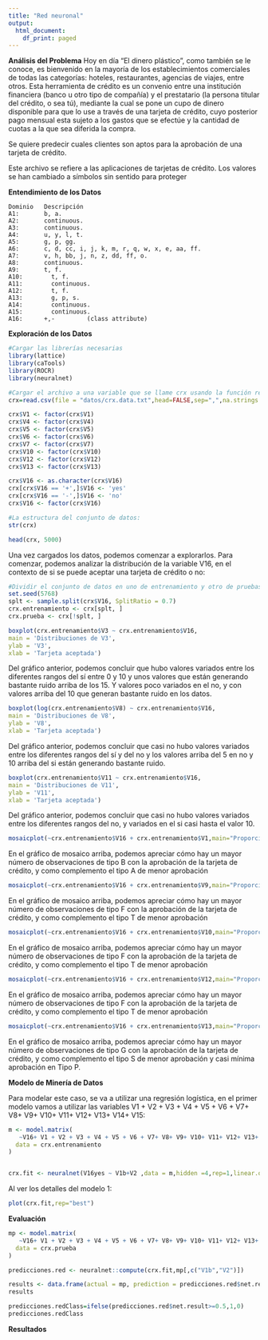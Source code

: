 ```yaml
---
title: "Red neuronal"
output:
  html_document:
    df_print: paged
---
```


**Análisis del Problema**
Hoy en día "El dinero plástico", como también se le conoce, es bienvenido en la mayoría de los establecimientos comerciales de todas las categorías: hoteles, restaurantes, agencias de viajes, entre otros.
Esta herramienta de crédito es un convenio entre una institución financiera (banco u otro tipo de compañía) y el prestatario (la persona titular del crédito, o sea tú), mediante la cual se pone un cupo de dinero disponible para que lo use a través de una tarjeta de crédito, cuyo posterior pago mensual esta sujeto a los gastos que se efectúe y la cantidad de cuotas a la que sea diferida la compra.

Se quiere predecir cuales clientes son aptos para la aprobación de una tarjeta de crédito.

Este archivo se refiere a las aplicaciones de tarjetas de crédito.
Los valores se han cambiado a símbolos sin sentido para proteger

**Entendimiento de los Datos**

    Dominio   Descripción 
    A1:	      b, a.
    A2:	      continuous.
    A3:	      continuous.
    A4:	      u, y, l, t.
    A5:	      g, p, gg.
    A6:	      c, d, cc, i, j, k, m, r, q, w, x, e, aa, ff.
    A7:	      v, h, bb, j, n, z, dd, ff, o.
    A8:	      continuous.
    A9:	      t, f.
    A10:	    t, f.
    A11:	    continuous.
    A12:	    t, f.
    A13:	    g, p, s.
    A14:	    continuous.
    A15:	    continuous.
    A16:      +,-         (class attribute)


**Exploración de los Datos**

```r
#Cargar las librerías necesarias
library(lattice)
library(caTools)
library(ROCR)
library(neuralnet)

#Cargar el archivo a una variable que se llame crx usando la función read.csv
crx=read.csv(file = "datos/crx.data.txt",head=FALSE,sep=",",na.strings = '?')

crx$V1 <- factor(crx$V1)
crx$V4 <- factor(crx$V4)
crx$V5 <- factor(crx$V5)
crx$V6 <- factor(crx$V6)
crx$V7 <- factor(crx$V7)
crx$V10 <- factor(crx$V10)
crx$V12 <- factor(crx$V12)
crx$V13 <- factor(crx$V13)

crx$V16 <- as.character(crx$V16)
crx[crx$V16 == '+',]$V16 <- 'yes'
crx[crx$V16 == '-',]$V16 <- 'no'
crx$V16 <- factor(crx$V16)

#La estructura del conjunto de datos:
str(crx)

```


```r
head(crx, 5000)
```


Una vez cargados los datos, podemos comenzar a explorarlos. Para comenzar, podemos analizar la distribución de la variable V16, en el contexto de si se puede aceptar una tarjeta de crédito o no:


```r
#Dividir el conjunto de datos en uno de entrenamiento y otro de pruebas:
set.seed(5768)
splt <- sample.split(crx$V16, SplitRatio = 0.7)
crx.entrenamiento <- crx[splt, ]
crx.prueba <- crx[!splt, ]
```


```r
boxplot(crx.entrenamiento$V3 ~ crx.entrenamiento$V16,
main = 'Distribuciones de V3',
ylab = 'V3',
xlab = 'Tarjeta aceptada')
```
Del gráfico anterior, podemos concluir que hubo valores variados entre los diferentes rangos del sí entre 0 y 10 y unos valores que están generando bastante ruido arriba de los 15. Y valores poco variados en el no, y con valores arriba del 10 que generan bastante ruido en los datos.

```r
boxplot(log(crx.entrenamiento$V8) ~ crx.entrenamiento$V16,
main = 'Distribuciones de V8',
ylab = 'V8',
xlab = 'Tarjeta aceptada')
```
Del gráfico anterior, podemos concluir que casi no hubo valores variados entre los diferentes rangos del sí y del no y los valores arriba del 5 en no y 10 arriba del si están generando bastante ruido.


```r
boxplot(crx.entrenamiento$V11 ~ crx.entrenamiento$V16,
main = 'Distribuciones de V11',
ylab = 'V11',
xlab = 'Tarjeta aceptada')
```
Del gráfico anterior, podemos concluir que casi no hubo valores variados entre los diferentes rangos del no, y variados en el si casi hasta el valor 10.


```r
mosaicplot(~crx.entrenamiento$V16 + crx.entrenamiento$V1,main="Proporción de aprobaciones por la variable v1",ylab="V1",xlab="¿Se aprobó?")
```
En el gráfico de mosaico arriba, podemos apreciar cómo hay un mayor número de observaciones de tipo B con la aprobación de la tarjeta de crédito, y como complemento el tipo A de menor aprobación

```r
mosaicplot(~crx.entrenamiento$V16 + crx.entrenamiento$V9,main="Proporción de aprobaciones por la variable v9",ylab="V9",xlab="¿Se aprobó?")
```
En el gráfico de mosaico arriba, podemos apreciar cómo hay un mayor número de observaciones de tipo F con la aprobación de la tarjeta de crédito, y como complemento el tipo T de menor aprobación

```r
mosaicplot(~crx.entrenamiento$V16 + crx.entrenamiento$V10,main="Proporción de aprobaciones por la variable v10",ylab="V10",xlab="¿Se aprobó?")
```
En el gráfico de mosaico arriba, podemos apreciar cómo hay un mayor número de observaciones de tipo F con la aprobación de la tarjeta de crédito, y como complemento el tipo T de menor aprobación

```r
mosaicplot(~crx.entrenamiento$V16 + crx.entrenamiento$V12,main="Proporción de aprobaciones por la variable v12",ylab="V12",xlab="¿Se aprobó?")
```
En el gráfico de mosaico arriba, podemos apreciar cómo hay un mayor número de observaciones de tipo F con la aprobación de la tarjeta de crédito, y como complemento el tipo T de menor aprobación

```r
mosaicplot(~crx.entrenamiento$V16 + crx.entrenamiento$V13,main="Proporción de aprobaciones por la variable v13",ylab="V16",xlab="¿Se aprobó?")
```
En el gráfico de mosaico arriba, podemos apreciar cómo hay un mayor número de observaciones de tipo G con la aprobación de la tarjeta de crédito, y como complemento el tipo S de menor aprobación y casi mínima aprobación en Tipo P.



**Modelo de Minería de Datos**

Para modelar este caso, se va a utilizar una regresión logística, en el primer modelo vamos a utilizar las variables V1 + V2 + V3 + V4 + V5 + V6 + V7+ V8+ V9+ V10+ V11+ V12+ V13+ V14+ V15:

```r

m <- model.matrix( 
   ~V16+ V1 + V2 + V3 + V4 + V5 + V6 + V7+ V8+ V9+ V10+ V11+ V12+ V13+ V14+ V15 ,
  data = crx.entrenamiento 
)


crx.fit <- neuralnet(V16yes ~ V1b+V2 ,data = m,hidden =4,rep=1,linear.output=T)
```

Al ver los detalles del modelo 1:
```r
plot(crx.fit,rep="best")
```

**Evaluación**

```r
mp <- model.matrix( 
   ~V16+ V1 + V2 + V3 + V4 + V5 + V6 + V7+ V8+ V9+ V10+ V11+ V12+ V13+ V14+ V15 ,
  data = crx.prueba 
)

predicciones.red <- neuralnet::compute(crx.fit,mp[,c("V1b","V2")])

results <- data.frame(actual = mp, prediction = predicciones.red$net.result)
results

predicciones.redClass=ifelse(predicciones.red$net.result>=0.5,1,0)
predicciones.redClass

```

**Resultados**


